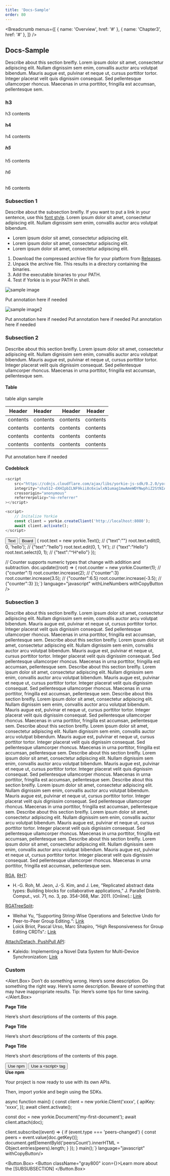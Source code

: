```yaml
---
title: 'Docs-Sample'
order: 80
---
```



<Breadcrumb
  menus={[
    { name: 'Overview', href: '#' },
    { name: 'Chapter3', href: '#' },
  ]}
/>

## Docs-Sample

Describe about this section breifly. Lorem ipsum dolor sit amet, consectetur adipiscing elit. Nullam dignissim sem enim, convallis auctor arcu volutpat bibendum. Mauris augue est, pulvinar et neque ut, cursus porttitor tortor. Integer placerat velit quis dignissim consequat. Sed pellentesque ullamcorper rhoncus. Maecenas in urna porttitor, fringilla est accumsan, pellentesque sem.

### h3

h3 contents

#### h4

h4 contents

##### h5

h5 contents

###### h6

h6 contents

### Subsection 1

Describe about the subsection breifly. If you want to put a link in your sentence, use this [font style](https://www.naver.com). Lorem ipsum dolor sit amet, consectetur adipiscing elit. Nullam dignissim sem enim, convallis auctor arcu volutpat bibendum.

- Lorem ipsum dolor sit amet, consectetur adipiscing elit.
- Lorem ipsum dolor sit amet, consectetur adipiscing elit.
- Lorem ipsum dolor sit amet, consectetur adipiscing elit.

1. Download the compressed archive file for your platform from [Releases](https://github.com/yorkie-team/yorkie/releases).
2. Unpack the archive file. This results in a directory containing the binaries.
3. Add the executable binaries to your PATH.
4. Test if Yorkie is in your PATH in shell.

![sample image](/assets/images/docs/garbage-collection-1.png 'caption')

<Caption>Put annotation here if needed</Caption>

![sample image2](/assets/images/docs/garbage-collection-2.png 'caption2')

<Caption>Put annotation here if needed</Caption>

<ImageWrap>
  <ImageWrap.Box>
    <ImageWrap.Image
      src="https://dummyimage.com/600x400/faf8f6/514C4&text=Image+File"
      alt="sample image"
      title="caption"
      width={600}
      height={400}
    />
    <ImageWrap.Caption>Put annotation here if needed</ImageWrap.Caption>
  </ImageWrap.Box>
  <ImageWrap.Box>
    <ImageWrap.Image
      src="https://dummyimage.com/600x400/faf8f6/514C4&text=Image+File"
      alt="sample image"
      title="caption"
      width={600}
      height={400}
    />
    <ImageWrap.Caption>Put annotation here if needed</ImageWrap.Caption>
  </ImageWrap.Box>
</ImageWrap>

### Subsection 2

Describe about this section breifly. Lorem ipsum dolor sit amet, consectetur adipiscing elit. Nullam dignissim sem enim, convallis auctor arcu volutpat bibendum. Mauris augue est, pulvinar et neque ut, cursus porttitor tortor. Integer placerat velit quis dignissim consequat. Sed pellentesque ullamcorper rhoncus. Maecenas in urna porttitor, fringilla est accumsan, pellentesque sem.

#### Table

table align sample

| Header   | Header   |   Header |  Header  |
| -------- | :------- | -------: | :------: |
| contents | contents | contents | contents |
| contents | contents | contents | contents |
| contents | contents | contents | contents |
| contents | contents | contents | contents |

<Caption>Put annotation here if needed</Caption>

#### Codeblock

```js
<script
    src="https://cdnjs.cloudflare.com/ajax/libs/yorkie-js-sdk/0.2.0/yorkie-js-sdk.js"
    integrity="sha512-dXHIpbILNF9kii8c6xiwlxN1umag1mwAmeWDYNwphiZ2StNIApnAr7ML22E2McpdxNCCLHihs8oES+7bw4Xw=="
    crossorigin="anonymous"
    referrerpolicy="no-referrer"
></script>

<script>
    // Initalize Yorkie
    const client = yorkie.createClient('http://localhost:8080');
    await client.activate();
</script>
```

<CodeBlockHeader>
    <CodeBlockHeader.LeftBox>
    <button type="button" className="btn_item is_active">
        Text
    </button>
    <button type="button" className="btn_item">
        Board
    </button>
    </CodeBlockHeader.LeftBox>
</CodeBlockHeader>
<CodeBlock 
    code={`// Text provides supports for collaborative plain text editing.
// It also has selection information for sharing the cursor position.
doc.update((root) => {
  root.text = new yorkie.Text();  // {"text":""}
  root.text.edit(0, 0, 'hello');  // {"text":"hello"}
  root.text.edit(0, 1, 'H');      // {"text":"Hello"}
  root.text.select(0, 1);         // {"text":"^H^ello"}
});

// Counter supports numeric types that change with addition and subtraction.
doc.update((root) => {
  root.counter = new yorkie.Counter(1);     // {"counter":1}
  root.counter.increase(2);                 // {"counter":3}
  root.counter.increase(3.5);               // {"counter":6.5}
  root.counter.increase(-3.5);              // {"counter":3}
});`} 
    language="javascript" 
    withLineNumbers 
    withCopyButton
/>

### Subsection 3

Describe about this section breifly. Lorem ipsum dolor sit amet, consectetur adipiscing elit. Nullam dignissim sem enim, convallis auctor arcu volutpat bibendum. Mauris augue est, pulvinar et neque ut, cursus porttitor tortor. Integer placerat velit quis dignissim consequat. Sed pellentesque ullamcorper rhoncus. Maecenas in urna porttitor, fringilla est accumsan, pellentesque sem.
Describe about this section breifly. Lorem ipsum dolor sit amet, consectetur adipiscing elit. Nullam dignissim sem enim, convallis auctor arcu volutpat bibendum. Mauris augue est, pulvinar et neque ut, cursus porttitor tortor. Integer placerat velit quis dignissim consequat. Sed pellentesque ullamcorper rhoncus. Maecenas in urna porttitor, fringilla est accumsan, pellentesque sem.
Describe about this section breifly. Lorem ipsum dolor sit amet, consectetur adipiscing elit. Nullam dignissim sem enim, convallis auctor arcu volutpat bibendum. Mauris augue est, pulvinar et neque ut, cursus porttitor tortor. Integer placerat velit quis dignissim consequat. Sed pellentesque ullamcorper rhoncus. Maecenas in urna porttitor, fringilla est accumsan, pellentesque sem.
Describe about this section breifly. Lorem ipsum dolor sit amet, consectetur adipiscing elit. Nullam dignissim sem enim, convallis auctor arcu volutpat bibendum. Mauris augue est, pulvinar et neque ut, cursus porttitor tortor. Integer placerat velit quis dignissim consequat. Sed pellentesque ullamcorper rhoncus. Maecenas in urna porttitor, fringilla est accumsan, pellentesque sem.
Describe about this section breifly. Lorem ipsum dolor sit amet, consectetur adipiscing elit. Nullam dignissim sem enim, convallis auctor arcu volutpat bibendum. Mauris augue est, pulvinar et neque ut, cursus porttitor tortor. Integer placerat velit quis dignissim consequat. Sed pellentesque ullamcorper rhoncus. Maecenas in urna porttitor, fringilla est accumsan, pellentesque sem.
Describe about this section breifly. Lorem ipsum dolor sit amet, consectetur adipiscing elit. Nullam dignissim sem enim, convallis auctor arcu volutpat bibendum. Mauris augue est, pulvinar et neque ut, cursus porttitor tortor. Integer placerat velit quis dignissim consequat. Sed pellentesque ullamcorper rhoncus. Maecenas in urna porttitor, fringilla est accumsan, pellentesque sem.
Describe about this section breifly. Lorem ipsum dolor sit amet, consectetur adipiscing elit. Nullam dignissim sem enim, convallis auctor arcu volutpat bibendum. Mauris augue est, pulvinar et neque ut, cursus porttitor tortor. Integer placerat velit quis dignissim consequat. Sed pellentesque ullamcorper rhoncus. Maecenas in urna porttitor, fringilla est accumsan, pellentesque sem.
Describe about this section breifly. Lorem ipsum dolor sit amet, consectetur adipiscing elit. Nullam dignissim sem enim, convallis auctor arcu volutpat bibendum. Mauris augue est, pulvinar et neque ut, cursus porttitor tortor. Integer placerat velit quis dignissim consequat. Sed pellentesque ullamcorper rhoncus. Maecenas in urna porttitor, fringilla est accumsan, pellentesque sem.
Describe about this section breifly. Lorem ipsum dolor sit amet, consectetur adipiscing elit. Nullam dignissim sem enim, convallis auctor arcu volutpat bibendum. Mauris augue est, pulvinar et neque ut, cursus porttitor tortor. Integer placerat velit quis dignissim consequat. Sed pellentesque ullamcorper rhoncus. Maecenas in urna porttitor, fringilla est accumsan, pellentesque sem.

[RGA](https://github.com/yorkie-team/yorkie/blob/main/pkg/document/crdt/rga_tree_list.go), [RHT](https://github.com/yorkie-team/yorkie/blob/main/pkg/document/crdt/rht.go):

- H.-G. Roh, M. Jeon, J.-S. Kim, and J. Lee, “Replicated abstract data types: Building blocks for collaborative applications,” J. Parallel Distrib. Comput., vol. 71, no. 3, pp. 354–368, Mar. 2011. [Online].: [Link](https://www.researchgate.net/publication/220379659_Replicated_abstract_data_types_Building_blocks_for_collaborative_applications)

[RGATreeSplit](https://github.com/yorkie-team/yorkie/blob/main/pkg/document/crdt/rga_tree_split.go):

- Weihai Yu, “Supporting String-Wise Operations and Selective Undo for Peer-to-Peer Group Editing.“: [Link](https://dl.acm.org/doi/10.1145/2660398.2660401)
- Loïck Briot, Pascal Urso, Marc Shapiro, “High Responsiveness for Group Editing CRDTs“.: [Link](https://hal.archives-ouvertes.fr/hal-01343941)

[Attach/Detach, PushPull API](https://github.com/yorkie-team/yorkie/blob/main/server/rpc/yorkie_server.go):

- Kaleido: Implementing a Novel Data System for Multi-Device Synchronization: [Link](https://www.semanticscholar.org/paper/Kaleido%3A-Implementing-a-Novel-Data-System-for-Roh-Kim/9c850fcf2763243e56e6248af5315d4b86602fda)

### Custom

<Alert.Box>
    <Alert status="danger">Don’t do something wrong. Here’s some description.</Alert>
    <Alert status="success">Do something the right way. Here’s some description.</Alert>
    <Alert status="warning">Beware of something that may have inappropriate results.</Alert>
    <Alert status="info">Tip: Here’s some tips for time saving.</Alert>
</Alert.Box>

<div className="card_box">
    <div className="card">
    <strong className="title">Page Title</strong>
    <p className="desc">Here’s short descriptions of the contents of this page. </p>
    </div>
    <div className="card">
    <strong className="title">Page Title</strong>
    <p className="desc">Here’s short descriptions of the contents of this page. </p>
    </div>
    <div className="card">
    <strong className="title">Page Title</strong>
    <p className="desc">Here’s short descriptions of the contents of this page. </p>
    </div>
</div>

<CodeBlockHeader>
    <CodeBlockHeader.LeftBox>
    <button type="button" className="btn_item is_active">
        Use npm
    </button>
    <button type="button" className="btn_item">
        Use a &lt;script&gt; tag
    </button>
    </CodeBlockHeader.LeftBox>
</CodeBlockHeader>
<CodeBlock.ContentWrapper>
<div className="init_content">
    <div className="init_box">
        <div className="title_box title_box_s">
            <strong className="title">Use npm</strong>
        </div>
        <p className="title_desc">Your project is now ready to use with its own APIs.</p>
    </div>
    <CodeBlock code={`$ npm install yorkie-js-sdk`} language="bash" withCopyButton/>
    <div className="init_box">
        <p className="title_desc">Then, import yorkie and begin using the SDKs.</p>
    </div>
    <CodeBlock code={`import yorkie from 'yorkie-js-sdk';

async function main() {
  const client = new yorkie.Client('xxxx', {
    apiKey: 'xxxx',
  });
  await client.activate();

  const doc = new yorkie.Document('my-first-document');
  await client.attach(doc);

  client.subscribe((event) => {
    if (event.type === 'peers-changed') {
      const peers = event.value[doc.getKey()];
      document.getElementById('peersCount').innerHTML = Object.entries(peers).length;
    }
  });
}
main();`} language="javascript" withCopyButton/>
</div>
</CodeBlock.ContentWrapper>

<Button.Box>
  <Button className="gray800" icon={<Icon type="book" />}>Learn more about the [SUBSUBSECTION]</Button>
</Button.Box>
